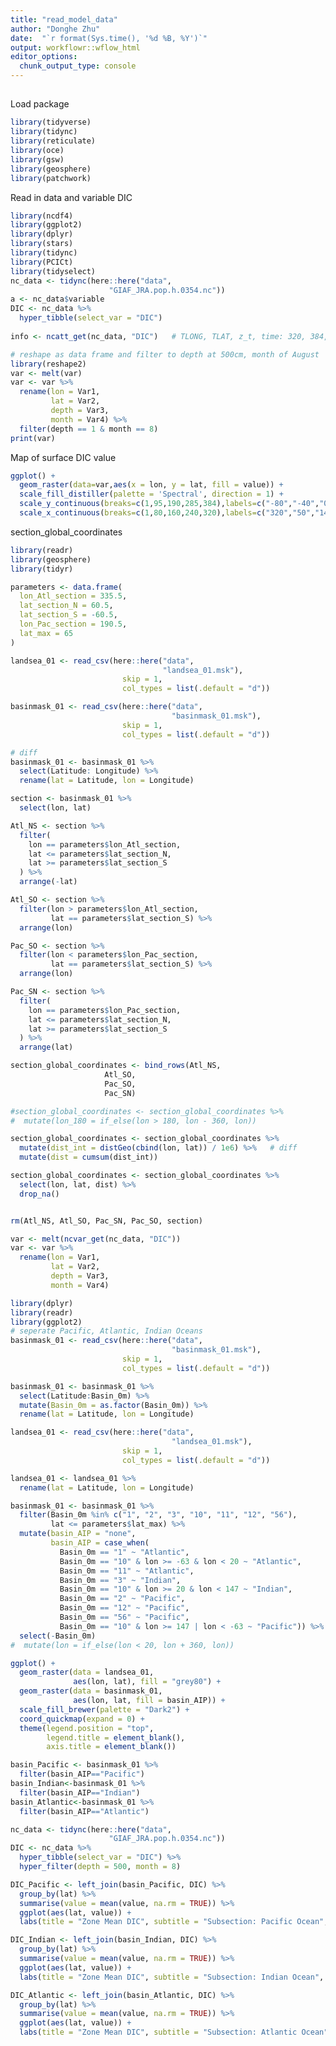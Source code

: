 ```yaml
---
title: "read_model_data"
author: "Donghe Zhu"
date:  "`r format(Sys.time(), '%d %B, %Y')`"
output: workflowr::wflow_html
editor_options:
  chunk_output_type: console
---
```


##

Load package
```r
library(tidyverse)
library(tidync)
library(reticulate)
library(oce)
library(gsw)
library(geosphere)
library(patchwork)
```

Read in data and variable DIC
```r
library(ncdf4)
library(ggplot2)
library(dplyr)
library(stars)
library(tidync)
library(PCICt)
library(tidyselect)
nc_data <- tidync(here::here("data",
                      "GIAF_JRA.pop.h.0354.nc"))
a <- nc_data$variable
DIC <- nc_data %>%
  hyper_tibble(select_var = "DIC")
  
info <- ncatt_get(nc_data, "DIC")   # TLONG, TLAT, z_t, time: 320, 384, 60, 12

# reshape as data frame and filter to depth at 500cm, month of August
library(reshape2)
var <- melt(var)
var <- var %>%
  rename(lon = Var1,
         lat = Var2,
         depth = Var3,
         month = Var4) %>%
  filter(depth == 1 & month == 8)
print(var)
```

Map of surface DIC value 
```r
ggplot() +
  geom_raster(data=var,aes(x = lon, y = lat, fill = value)) +
  scale_fill_distiller(palette = 'Spectral', direction = 1) +
  scale_y_continuous(breaks=c(1,95,190,285,384),labels=c("-80","-40","0","40","80")) +
  scale_x_continuous(breaks=c(1,80,160,240,320),labels=c("320","50","140","230","320"))

```

section_global_coordinates
```r
library(readr)
library(geosphere)
library(tidyr)

parameters <- data.frame(
  lon_Atl_section = 335.5,
  lat_section_N = 60.5,
  lat_section_S = -60.5,
  lon_Pac_section = 190.5,
  lat_max = 65
)

landsea_01 <- read_csv(here::here("data",
                                  "landsea_01.msk"),
                         skip = 1,
                         col_types = list(.default = "d"))

basinmask_01 <- read_csv(here::here("data",
                                    "basinmask_01.msk"),
                         skip = 1,
                         col_types = list(.default = "d"))

# diff
basinmask_01 <- basinmask_01 %>% 
  select(Latitude: Longitude) %>%
  rename(lat = Latitude, lon = Longitude)

section <- basinmask_01 %>%
  select(lon, lat)

Atl_NS <- section %>%
  filter(
    lon == parameters$lon_Atl_section,
    lat <= parameters$lat_section_N,
    lat >= parameters$lat_section_S
  ) %>%
  arrange(-lat)

Atl_SO <- section %>%
  filter(lon > parameters$lon_Atl_section,
         lat == parameters$lat_section_S) %>%
  arrange(lon)

Pac_SO <- section %>%
  filter(lon < parameters$lon_Pac_section,
         lat == parameters$lat_section_S) %>%
  arrange(lon)

Pac_SN <- section %>%
  filter(
    lon == parameters$lon_Pac_section,
    lat <= parameters$lat_section_N,
    lat >= parameters$lat_section_S
  ) %>%
  arrange(lat)

section_global_coordinates <- bind_rows(Atl_NS,
                     Atl_SO,
                     Pac_SO,
                     Pac_SN)

#section_global_coordinates <- section_global_coordinates %>%
#  mutate(lon_180 = if_else(lon > 180, lon - 360, lon))

section_global_coordinates <- section_global_coordinates %>%
  mutate(dist_int = distGeo(cbind(lon, lat)) / 1e6) %>%   # diff
  mutate(dist = cumsum(dist_int))

section_global_coordinates <- section_global_coordinates %>%
  select(lon, lat, dist) %>% 
  drop_na()


rm(Atl_NS, Atl_SO, Pac_SN, Pac_SO, section)

var <- melt(ncvar_get(nc_data, "DIC"))
var <- var %>%
  rename(lon = Var1,
         lat = Var2,
         depth = Var3,
         month = Var4)
```

```r
library(dplyr)
library(readr)
library(ggplot2)
# seperate Pacific, Atlantic, Indian Oceans
basinmask_01 <- read_csv(here::here("data",
                                    "basinmask_01.msk"),
                         skip = 1,
                         col_types = list(.default = "d"))

basinmask_01 <- basinmask_01 %>% 
  select(Latitude:Basin_0m) %>% 
  mutate(Basin_0m = as.factor(Basin_0m)) %>% 
  rename(lat = Latitude, lon = Longitude)

landsea_01 <- read_csv(here::here("data",
                                    "landsea_01.msk"),
                         skip = 1,
                         col_types = list(.default = "d"))

landsea_01 <- landsea_01 %>% 
  rename(lat = Latitude, lon = Longitude)

basinmask_01 <- basinmask_01 %>% 
  filter(Basin_0m %in% c("1", "2", "3", "10", "11", "12", "56"),
         lat <= parameters$lat_max) %>% 
  mutate(basin_AIP = "none",
         basin_AIP = case_when(
           Basin_0m == "1" ~ "Atlantic",
           Basin_0m == "10" & lon >= -63 & lon < 20 ~ "Atlantic",
           Basin_0m == "11" ~ "Atlantic",
           Basin_0m == "3" ~ "Indian",
           Basin_0m == "10" & lon >= 20 & lon < 147 ~ "Indian",
           Basin_0m == "2" ~ "Pacific",
           Basin_0m == "12" ~ "Pacific",
           Basin_0m == "56" ~ "Pacific",
           Basin_0m == "10" & lon >= 147 | lon < -63 ~ "Pacific")) %>% 
  select(-Basin_0m) 
#  mutate(lon = if_else(lon < 20, lon + 360, lon))

ggplot() +
  geom_raster(data = landsea_01,
              aes(lon, lat), fill = "grey80") +
  geom_raster(data = basinmask_01,
              aes(lon, lat, fill = basin_AIP)) +
  scale_fill_brewer(palette = "Dark2") +
  coord_quickmap(expand = 0) +
  theme(legend.position = "top",
        legend.title = element_blank(),
        axis.title = element_blank())

basin_Pacific <- basinmask_01 %>%
  filter(basin_AIP=="Pacific") 
basin_Indian<-basinmask_01 %>%
  filter(basin_AIP=="Indian") 
basin_Atlantic<-basinmask_01 %>%
  filter(basin_AIP=="Atlantic")

nc_data <- tidync(here::here("data",
                      "GIAF_JRA.pop.h.0354.nc"))
DIC <- nc_data %>%
  hyper_tibble(select_var = "DIC") %>%
  hyper_filter(depth = 500, month = 8)

DIC_Pacific <- left_join(basin_Pacific, DIC) %>%
  group_by(lat) %>%
  summarise(value = mean(value, na.rm = TRUE)) %>%
  ggplot(aes(lat, value)) +
  labs(title = "Zone Mean DIC", subtitle = "Subsection: Pacific Ocean", x = "Latitude", y = expression(paste("DIC (gC m"^-2, "s"^-1, ")")))

DIC_Indian <- left_join(basin_Indian, DIC) %>%
  group_by(lat) %>%
  summarise(value = mean(value, na.rm = TRUE)) %>%
  ggplot(aes(lat, value)) +
  labs(title = "Zone Mean DIC", subtitle = "Subsection: Indian Ocean", x = "Latitude", y = expression(paste("DIC (gC m"^-2, "s"^-1, ")")))

DIC_Atlantic <- left_join(basin_Atlantic, DIC) %>%
  group_by(lat) %>%
  summarise(value = mean(value, na.rm = TRUE)) %>%
  ggplot(aes(lat, value)) +
  labs(title = "Zone Mean DIC", subtitle = "Subsection: Atlantic Ocean", x = "Latitude", y = expression(paste("DIC (gC m"^-2, "s"^-1, ")")))
```

